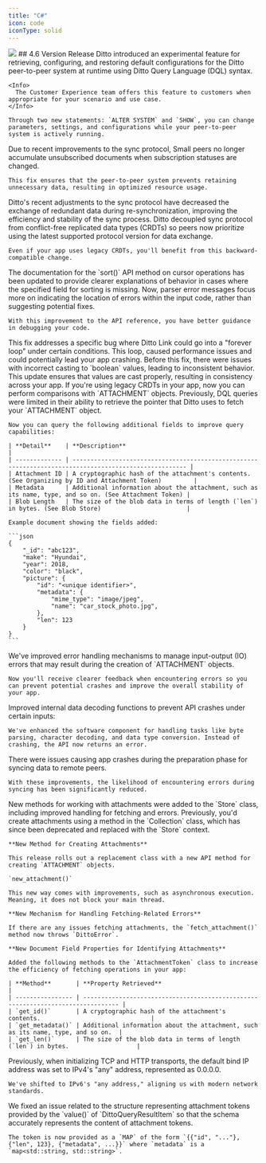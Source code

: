 ```yaml
---
title: "C#"
icon: code
iconType: solid
---
```


<Frame>
  <img src="/images/v4.6/release-5.webp"/>
</Frame>
## 4.6 Version Release

  <Accordion title="Added: Support for runtime configuration using DQL">
    Ditto introduced an experimental feature for retrieving, configuring, and restoring default configurations for the Ditto peer-to-peer system at runtime using Ditto Query Language (DQL) syntax.

    <Info>
      The Customer Experience team offers this feature to customers when appropriate for your scenario and use case.
    </Info>

    Through two new statements: `ALTER SYSTEM` and `SHOW`, you can change parameters, settings, and configurations while your peer-to-peer system is actively running.
  </Accordion>

  <Accordion title="Fixed: Accumulation of unsubscribed documents">
    Due to recent improvements to the sync protocol, Small peers no longer accumulate unsubscribed documents when subscription statuses are changed.

    This fix ensures that the peer-to-peer system prevents retaining unnecessary data, resulting in optimized resource usage.
  </Accordion>

  <Accordion title="Changed: Sync protocol to streamline the sync process">
    Ditto's recent adjustments to the sync protocol have decreased the exchange of redundant data during re-synchronization, improving the efficiency and stability of the sync process.
  </Accordion>

  <Accordion title="Changed: Sync protocol so peers use the latest version">
    Ditto decoupled sync protocol from conflict-free replicated data types (CRDTs) so peers now prioritize using the latest supported protocol version for data exchange.

    Even if your app uses legacy CRDTs, you'll benefit from this backward-compatible change.
  </Accordion>

  <Accordion title="Improved: API reference for `sort()` method">
    The documentation for the `sort()` API method on cursor operations has been updated to provide clearer explanations of behavior in cases where the specified field for sorting is missing.
  </Accordion>

  <Accordion title="Improved: Parser error messages">
    Now, parser error messages focus more on indicating the location of errors within the input code, rather than suggesting potential fixes.

    With this improvement to the API reference, you have better guidance in debugging your code.
  </Accordion>

  <Accordion title="Fixed: An issue where Ditto Link could enter an infinite loop">
    This fix addresses a specific bug where Ditto Link could go into a "forever loop" under certain conditions. This loop, caused performance issues and could potentially lead your app crashing.
  </Accordion>

  <Accordion title="Fixed: Inconsistent handling of legacy query-builder APIs">
    Before this fix, there were issues with incorrect casting to `boolean` values, leading to inconsistent behavior. This update ensures that values are cast properly, resulting in consistency across your app.
  </Accordion>

  <Accordion title="Added: Comparison operations for legacy query-builder APIs">
    If you're using legacy CRDTs in your app, now you can perform comparisons with `ATTACHMENT` objects.
  </Accordion>

  <Accordion title="Fixed: Limitation in DQL query capability for attachment tokens">
    Previously, DQL queries were limited in their ability to retrieve the pointer that Ditto uses to fetch your `ATTACHMENT` object.

    Now you can query the following additional fields to improve query capabilities:

    | **Detail**    | **Description**                                                                                        |
    | ------------- | ------------------------------------------------------------------------------------------------------ |
    | Attachment ID | A cryptographic hash of the attachment's contents. (See Organizing by ID and Attachment Token)         |
    | Metadata      | Additional information about the attachment, such as its name, type, and so on. (See Attachment Token) |
    | Blob Length   | The size of the blob data in terms of length (`len`) in bytes. (See Blob Store)                        |

    Example document showing the fields added:

    ```json
    {
        "_id": "abc123",
        "make": "Hyundai",
        "year": 2018,
        "color": "black",
        "picture": {
            "id": "<unique identifier>",
            "metadata": {
                "mime_type": "image/jpeg",
                "name": "car_stock_photo.jpg",
            },
            "len": 123
        }
    }
    ```
  </Accordion>

  <Accordion title="Fixed: Error handling when creating an `ATTACHMENT`">
    We've improved error handling mechanisms to manage input-output (IO) errors that may result during the creation of `ATTACHMENT` objects.

    Now you'll receive clearer feedback when encountering errors so you can prevent potential crashes and improve the overall stability of your app.
  </Accordion>

  <Accordion title="Fixed: Internal data-decoding functions">
    Improved internal data decoding functions to prevent API crashes under certain inputs:

    We've enhanced the software component for handling tasks like byte parsing, character decoding, and data type conversion. Instead of crashing, the API now returns an error.
  </Accordion>

  <Accordion title="Fixed: Issues causing crashes when preparing to sync">
    There were issues causing app crashes during the preparation phase for syncing data to remote peers.

    With these improvements, the likelihood of encountering errors during syncing has been significantly reduced.
  </Accordion>

  <Accordion title="Added: Variant of the `fetch_attachment()` method to the `Store` class">
    New methods for working with attachments were added to the `Store` class, including improved handling for fetching and errors.
  </Accordion>

  <Accordion title="Added: Replacement `Store` class for working with attachments">
    Previously, you'd create attachments using a method in the `Collection` class, which has since been deprecated and replaced with the `Store` context.

    **New Method for Creating Attachments**

    This release rolls out a replacement class with a new API method for creating `ATTACHMENT` objects.

    `new_attachment()`

    This new way comes with improvements, such as asynchronous execution. Meaning, it does not block your main thread.

    **New Mechanism for Handling Fetching-Related Errors**

    If there are any issues fetching attachments, the `fetch_attachment()` method now throws `DittoError`.

    **New Document Field Properties for Identifying Attachments**

    Added the following methods to the `AttachmentToken` class to increase the efficiency of fetching operations in your app:

    | **Method**       | **Property Retrieved**                                                           |
    | ---------------- | -------------------------------------------------------------------------------- |
    | `get_id()`       | A cryptographic hash of the attachment's contents.                               |
    | `get_metadata()` | Additional information about the attachment, such as its name, type, and so on.  |
    | `get_len()`      | The size of the blob data in terms of length (`len`) in bytes.                   |
  </Accordion>

  <Accordion title="Changed: Default binding to IPv6-based networks">
    Previously, when initializing TCP and HTTP transports, the default bind IP address was set to IPv4's "any" address, represented as 0.0.0.0.

    We've shifted to IPv6's "any address," aligning us with modern network standards.
  </Accordion>

  <Accordion title="Fixed: Issue related to attachment token schema">
    We fixed an issue related to the structure representing attachment tokens provided by the `value()` of `DittoQueryResultItem` so that the schema accurately represents the content of attachment tokens.

    The token is now provided as a `MAP` of the form `{{"id", "..."}, {"len", 123}, {"metadata", ...}}` where `metadata` is a `map<std::string, std::string>`.
  </Accordion>



